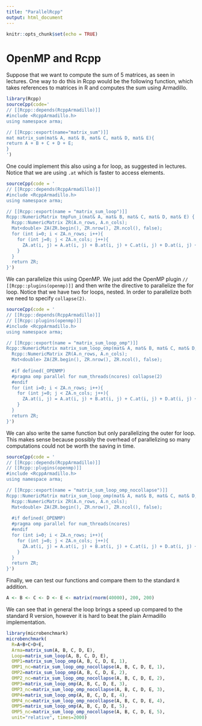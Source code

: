 ```yaml
---
title: "ParallelRcpp"
output: html_document
---
```


```r
knitr::opts_chunk$set(echo = TRUE)
```

# OpenMP and Rcpp
Suppose that we want to compute the sum of 5 matrices, as seen in lectures. One way to do this in Rcpp would be the following function, which takes references to matrices in R and computes the sum using Armadillo.

```r
library(Rcpp)
sourceCpp(code='
// [[Rcpp::depends(RcppArmadillo)]]
#include <RcppArmadillo.h>
using namespace arma;

// [[Rcpp::export(name="matrix_sum")]]
mat matrix_sum(mat& A, mat& B, mat& C, mat& D, mat& E){
return A + B + C + D + E;
}
')
```

One could implement this also using a for loop, as suggested in lectures. Notice that we are using `.at` which is faster to access elements.

```r
sourceCpp(code = '
// [[Rcpp::depends(RcppArmadillo)]]
#include <RcppArmadillo.h>
using namespace arma;

// [[Rcpp::export(name = "matrix_sum_loop")]]
Rcpp::NumericMatrix tmpFun_i(mat& A, mat& B, mat& C, mat& D, mat& E) {
  Rcpp::NumericMatrix ZR(A.n_rows, A.n_cols);
  Mat<double> ZA(ZR.begin(), ZR.nrow(), ZR.ncol(), false);
  for (int i=0; i < ZA.n_rows; i++){
    for (int j=0; j < ZA.n_cols; j++){
      ZA.at(i, j) = A.at(i, j) + B.at(i, j) + C.at(i, j) + D.at(i, j) + E.at(i, j);
    }
  }
  return ZR;
}')
```

We can parallelize this using OpenMP. We just add the OpenMP plugin `// [[Rcpp::plugins(openmp)]]` and then write the directive to parallelize the for loop. Notice that we have two for loops, nested. In order to parallelize both we need to specify `collapse(2)`.

```r
sourceCpp(code = '
// [[Rcpp::depends(RcppArmadillo)]]
// [[Rcpp::plugins(openmp)]]
#include <RcppArmadillo.h>
using namespace arma;

// [[Rcpp::export(name = "matrix_sum_loop_omp")]]
Rcpp::NumericMatrix matrix_sum_loop_omp(mat& A, mat& B, mat& C, mat& D, mat& E, int ncores) {
  Rcpp::NumericMatrix ZR(A.n_rows, A.n_cols);
  Mat<double> ZA(ZR.begin(), ZR.nrow(), ZR.ncol(), false);
  
  #if defined(_OPENMP)
  #pragma omp parallel for num_threads(ncores) collapse(2)
  #endif
  for (int i=0; i < ZA.n_rows; i++){
    for (int j=0; j < ZA.n_cols; j++){
      ZA.at(i, j) = A.at(i, j) + B.at(i, j) + C.at(i, j) + D.at(i, j) + E.at(i, j);
    }
  }
  return ZR;
}')
```

We can also write the same function but only parallelizing the outer for loop. This makes sense because possibly the overhead of parallelizing so many computations could not be worth the saving in time.

```r
sourceCpp(code = '
// [[Rcpp::depends(RcppArmadillo)]]
// [[Rcpp::plugins(openmp)]]
#include <RcppArmadillo.h>
using namespace arma;

// [[Rcpp::export(name = "matrix_sum_loop_omp_nocollapse")]]
Rcpp::NumericMatrix matrix_sum_loop_omp(mat& A, mat& B, mat& C, mat& D, mat& E, int ncores) {
  Rcpp::NumericMatrix ZR(A.n_rows, A.n_cols);
  Mat<double> ZA(ZR.begin(), ZR.nrow(), ZR.ncol(), false);
  
  #if defined(_OPENMP)
  #pragma omp parallel for num_threads(ncores)
  #endif
  for (int i=0; i < ZA.n_rows; i++){
    for (int j=0; j < ZA.n_cols; j++){
      ZA.at(i, j) = A.at(i, j) + B.at(i, j) + C.at(i, j) + D.at(i, j) + E.at(i, j);
    }
  }
  return ZR;
}')
```

Finally, we can test our functions and compare them to the standard `R` addition. 

```r
A <- B <- C <- D <- E <- matrix(rnorm(40000), 200, 200)
```

We can see that in general the loop brings a speed up compared to the standard R version, however it is hard to beat the plain Armadillo implementation.

```r
library(microbenchmark)
microbenchmark(
  R=A+B+C+D+E, 
  Arma=matrix_sum(A, B, C, D, E), 
  Loop=matrix_sum_loop(A, B, C, D, E), 
  OMP1=matrix_sum_loop_omp(A, B, C, D, E, 1),
  OMP1_nc=matrix_sum_loop_omp_nocollapse(A, B, C, D, E, 1),
  OMP2=matrix_sum_loop_omp(A, B, C, D, E, 2), 
  OMP2_nc=matrix_sum_loop_omp_nocollapse(A, B, C, D, E, 2),
  OMP3=matrix_sum_loop_omp(A, B, C, D, E, 3),
  OMP3_nc=matrix_sum_loop_omp_nocollapse(A, B, C, D, E, 3),
  OMP4=matrix_sum_loop_omp(A, B, C, D, E, 4),
  OMP4_nc=matrix_sum_loop_omp_nocollapse(A, B, C, D, E, 4),
  OMP5=matrix_sum_loop_omp(A, B, C, D, E, 5), 
  OMP5_nc=matrix_sum_loop_omp_nocollapse(A, B, C, D, E, 5),
  unit="relative", times=2000)
```


